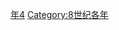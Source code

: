 {{Catnav|頁面分類|历史|歷史時代|年|8世纪各年}}

{{catmore}}
{{Commons category|734}}

[[Category:730年代|年4]]
[[Category:8世纪各年|Category:8世纪各年]]